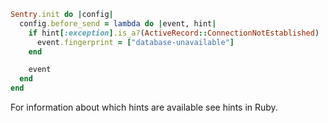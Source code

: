```ruby
Sentry.init do |config|
  config.before_send = lambda do |event, hint|
    if hint[:exception].is_a?(ActiveRecord::ConnectionNotEstablished)
      event.fingerprint = ["database-unavailable"]
    end

    event
  end
end
```

For information about which hints are available see <PlatformLink to="/configuration/filtering/#using-hints">hints in Ruby</PlatformLink>.
